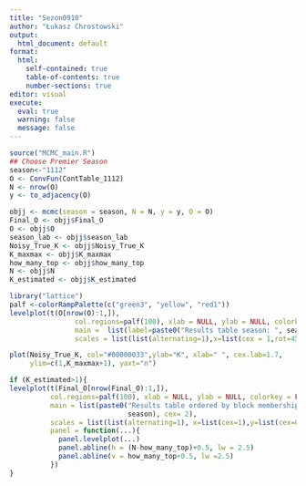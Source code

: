 ```yaml
---
title: "Sezon0910"
author: "Łukasz Chrostowski"
output:
  html_document: default
format: 
  html:
    self-contained: true
    table-of-contents: true
    number-sections: true
editor: visual
execute: 
  eval: true
  warning: false
  message: false
---
```


```r
source("MCMC_main.R")
## Choose Premier Season
season<-"1112"
O <- ConvFun(ContTable_1112)
N <- nrow(O)
y <- to_adjacency(O)
```

```r
objj <- mcmc(season = season, N = N, y = y, O = O)
Final_O <- objj$Final_O
O <- objj$O
season_lab <- objj$season_lab
Noisy_True_K <- objj$Noisy_True_K
K_maxmax <- objj$K_maxmax
how_many_top <- objj$how_many_top
N <- objj$N
K_estimated <- objj$K_estimated
```

```r
library("lattice")
palf <-colorRampPalette(c("green3", "yellow", "red1"))
levelplot(t(O[nrow(O):1,]),
                col.regions=palf(100), xlab = NULL, ylab = NULL, colorkey = FALSE,
                main =  list(label=paste0("Results table season: ", season_lab), cex=2.4),
                scales = list(list(alternating=1),x=list(cex = 1,rot=45),y=list(cex=0.8)),)
```

```r
plot(Noisy_True_K, col="#00000033",ylab="K", xlab=" ", cex.lab=1.7,
     ylim=c(1,K_maxmax+1), yaxt="n")
```

```r
if (K_estimated>1){
levelplot(t(Final_O[nrow(Final_O):1,]),
          col.regions=palf(100), xlab = NULL, ylab = NULL, colorkey = FALSE,
          main = list(paste0("Results table ordered by block membership for season: ",
                             season), cex= 2),
          scales = list(list(alternating=1), x=list(cex=1),y=list(cex=0.8)),
          panel = function(...){
            panel.levelplot(...)
            panel.abline(h = (N-how_many_top)+0.5, lw = 2.5)
            panel.abline(v = how_many_top+0.5, lw =2.5)
          })
}
```
